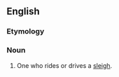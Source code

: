 ==English==

===Etymology===
{{suffix|sleigh|er}}

===Noun===
{{en-noun}}

# One who rides or drives a [[sleigh]].